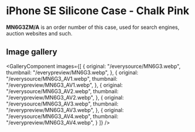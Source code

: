 
# iPhone SE Silicone Case - Chalk Pink

<Callout type='info' emoji='👉🏻'>**MN6G3ZM/A** is an order number of this case, used for search engines, auction websites and such.</Callout>

## Image gallery

<GalleryComponent
    images={[
      {
        original: "/everysource/MN6G3.webp",
        thumbnail: "/everypreview/MN6G3.webp",
      },
      {
        original: "/everysource/MN6G3_AV1.webp",
        thumbnail: "/everypreview/MN6G3_AV1.webp",
      },
      {
        original: "/everysource/MN6G3_AV2.webp",
        thumbnail: "/everypreview/MN6G3_AV2.webp",
      },
      {
        original: "/everysource/MN6G3_AV3.webp",
        thumbnail: "/everypreview/MN6G3_AV3.webp",
      },
      {
        original: "/everysource/MN6G3_AV4.webp",
        thumbnail: "/everypreview/MN6G3_AV4.webp",
      }
    ]}
  />
